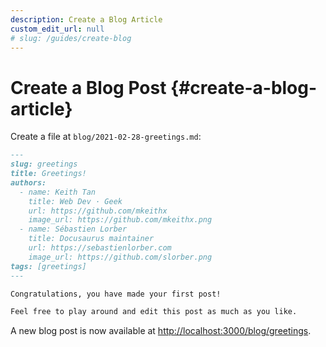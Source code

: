 ```yaml
---
description: Create a Blog Article
custom_edit_url: null
# slug: /guides/create-blog
---
```



# Create a Blog Post {#create-a-blog-article}


Create a file at `blog/2021-02-28-greetings.md`:

```md title="blog/2021-02-28-greetings.md"
---
slug: greetings
title: Greetings!
authors:
  - name: Keith Tan
    title: Web Dev · Geek
    url: https://github.com/mkeithx
    image_url: https://github.com/mkeithx.png
  - name: Sébastien Lorber
    title: Docusaurus maintainer
    url: https://sebastienlorber.com
    image_url: https://github.com/slorber.png
tags: [greetings]
---

Congratulations, you have made your first post!

Feel free to play around and edit this post as much as you like.
```

A new blog post is now available at [http://localhost:3000/blog/greetings](http://localhost:3000/blog/greetings).
